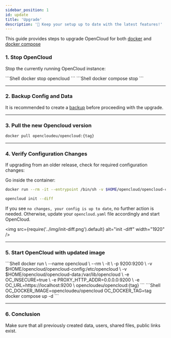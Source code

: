 ```yaml
---
sidebar_position: 1
id: update
title: 'Upgrade'
description: '🔄 Keep your setup up to date with the latest features!'
---
```



This guide provides steps to upgrade OpenCloud for both [docker](docs/admin/getting-started/container/docker.md) and
[docker compose](docs/admin/getting-started/container/docker-compose/docker-compose.md)

### 1. Stop OpenCloud

Stop the currently running OpenCloud instance:

<Tabs groupId="deployment">
  <TabItem value="docker" label="docker">
    ```Shell docker stop opencloud ```
  </TabItem>
  <TabItem value="docker-compose" label="docker compose">
    ```Shell docker compose stop ```
  </TabItem>
</Tabs>

---

### 2. Backup Config and Data

It is recommended to create a [backup](../backup.md) before proceeding with the upgrade.

---

### 3. Pull the new Opencloud version

```bash
docker pull opencloudeu/opencloud:{tag}
```

---

### 4. Verify Configuration Changes

If upgrading from an older release, check for required configuration changes:

Go inside the container:

```bash
docker run --rm -it --entrypoint /bin/sh -v $HOME/opencloud/opencloud-config:/etc/opencloud opencloudeu/opencloud:{tag}
```

```bash
opencloud init --diff
```

If you see `no changes, your config is up to date`, no further action is needed. Otherwise, update your `opencloud.yaml`
file accordingly and start OpenCloud.

<img src={require('../img/init-diff.png').default} alt="init -diff" width="1920" />

---

### 5. Start OpenCloud with updated image

<Tabs groupId="deployment">
  <TabItem value="docker" label="docker">
    ```Shell docker run \ --name opencloud \ --rm \ -it \ -p 9200:9200 \ -v
    $HOME/opencloud/opencloud-config:/etc/opencloud \ -v $HOME/opencloud/opencloud-data:/var/lib/opencloud \ -e
    OC_INSECURE=true \ -e PROXY_HTTP_ADDR=0.0.0.0:9200 \ -e OC_URL=https://localhost:9200 \ opencloudeu/opencloud:{tag}
    ```
  </TabItem>
  <TabItem value="docker-compose" label="docker compose">
    ```Shell OC_DOCKER_IMAGE=opencloudeu/opencloud OC_DOCKER_TAG=tag docker compose up -d ```
  </TabItem>
</Tabs>

---

### 6. Conclusion

Make sure that all previously created data, users, shared files, public links exist.
